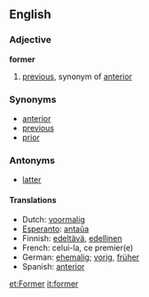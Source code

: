 ==English==

{{rank|minutes|appear|thoughts|661|former|twenty|lips|donations}}

===Adjective===
'''former'''

# [[previous]], synonym of [[anterior]]

===Synonyms===
*[[anterior]]
*[[previous]]
*[[prior]]

===Antonyms===
*[[latter]]

====Translations====
*Dutch: [[voormalig]]
*[[Esperanto]]: [[antaŭa]]
*Finnish: [[edeltävä]], [[edellinen]]
*French: celui-la, ce premier(e)
*German: [[ehemalig]]; [[vorig]], [[früher]]
*Spanish: [[anterior]]

[[et:Former]]
[[it:former]]